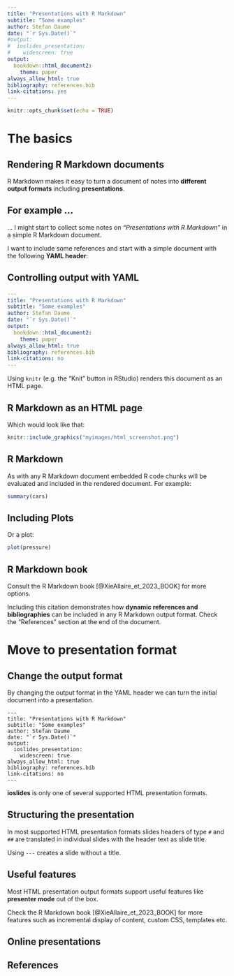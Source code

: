 ```yaml
---
title: "Presentations with R Markdown"
subtitle: "Some examples"
author: Stefan Daume
date: "`r Sys.Date()`"
#output:
#  ioslides_presentation:
#    widescreen: true
output: 
  bookdown::html_document2:
    theme: paper
always_allow_html: true
bibliography: references.bib
link-citations: yes
---
```


```r
knitr::opts_chunk$set(echo = TRUE)
```

# The basics

## Rendering R Markdown documents

R Markdown makes it easy to turn a document of notes into **different output formats** including **presentations**.


## For example ...

... I might start to collect some notes on *"Presentations with R Markdown"* in a simple R Markdown document.

I want to include some references and start with a simple document with the following **YAML header**:


## Controlling output with YAML

``` yaml
---
title: "Presentations with R Markdown"
subtitle: "Some examples"
author: Stefan Daume
date: "`r Sys.Date()`"
output: 
  bookdown::html_document2:
    theme: paper
always_allow_html: true
bibliography: references.bib
link-citations: no
---
```

Using `knitr` (e.g. the "Knit" button in RStudio) renders this document as an HTML page.

## R Markdown as an HTML page

Which would look like that:

```r
knitr::include_graphics("myimages/html_screenshot.png")
```



## R Markdown

As with any R Markdown document embedded R code chunks will be evaluated and included in the rendered document. For example:

```r
summary(cars)
```


## Including Plots

Or a plot:

```r
plot(pressure)
```


## R Markdown book

Consult the R Markdown book [@XieAllaire_et_2023_BOOK] for more options.

Including this citation demonstrates how **dynamic references and bibliographies** can be included in any R Markdown output format. Check the "References" section at the end of the document.


# Move to presentation format

## Change the output format

By changing the output format in the YAML header we can turn the initial document into a presentation. 

```
---
title: "Presentations with R Markdown"
subtitle: "Some examples"
author: Stefan Daume
date: "`r Sys.Date()`"
output:
  ioslides_presentation:
    widescreen: true
always_allow_html: true
bibliography: references.bib
link-citations: no
---
```

**ioslides** is only one of several supported HTML presentation formats.


## Structuring the presentation

In most supported HTML presentation formats slides headers of type `#` and `##` are translated in individual slides with the header text as slide title.

Using `---` creates a slide without a title.


## Useful features

Most HTML presentation output formats support useful features like **presenter mode** out of the box. 

Check the R Markdown book [@XieAllaire_et_2023_BOOK] for more features such as incremental display of content, custom CSS, templates etc.


## Online presentations




## References
